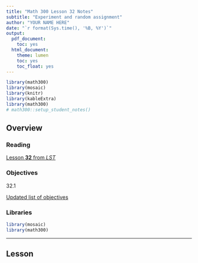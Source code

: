 ```yaml
---
title: "Math 300 Lesson 32 Notes"
subtitle: "Experiment and random assignment"
author: "YOUR NAME HERE"
date: "`r format(Sys.time(), '%B, %Y')`"
output:
  pdf_document:
    toc: yes
  html_document:
    theme: lumen
    toc: yes
    toc_float: yes
---
```


```r
library(math300)
library(mosaic)
library(knitr)
library(kableExtra)
library(math300)
# math300::setup_student_notes()
```

## Overview




### Reading

[Lesson **32** from *LST*](https://dtkaplan.github.io/Math-300R/Textbook/Reading-notes-lesson-32.html)

### Objectives

32.1

[Updated list of objectives](../Objectives/Obj-lesson-32.html)

### Libraries

```r
library(mosaic)
library(math300)

```

----------

## Lesson
